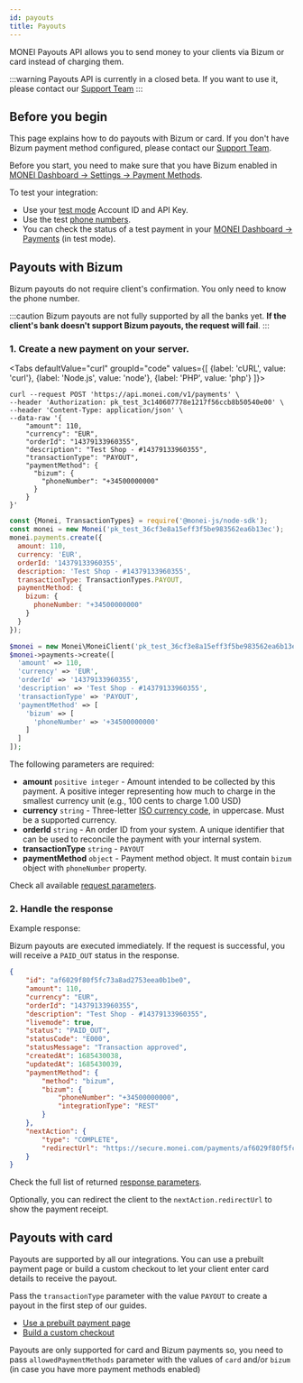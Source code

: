```yaml
---
id: payouts
title: Payouts
---
```


MONEI Payouts API allows you to send money to your clients via Bizum or card instead of charging them.

:::warning
Payouts API is currently in a closed beta. If you want to use it, please contact our [Support Team](https://support.monei.com/hc/requests/new)
:::

## Before you begin

This page explains how to do payouts with Bizum or card. If you don't have Bizum payment method configured, please contact our [Support Team](https://support.monei.com/hc/requests/new).

Before you start, you need to make sure that you have Bizum enabled in [MONEI Dashboard → Settings → Payment Methods](https://dashboard.monei.com/settings/payment-methods).

To test your integration:

- Use your [test mode](testing.md) Account ID and API Key.
- Use the test [phone numbers](testing.md#test-bizum-phone-numbers).
- You can check the status of a test payment in your [MONEI Dashboard → Payments](https://dashboard.monei.com/payments) (in test mode).


## Payouts with Bizum

Bizum payouts do not require client's confirmation. You only need to know the phone number.

:::caution
Bizum payouts are not fully supported by all the banks yet. **If the client's bank doesn't support Bizum payouts, the request will fail**.
:::

### 1. Create a new payment on your server.


<Tabs
  defaultValue="curl"
  groupId="code"
  values={[
    {label: 'cURL', value: 'curl'},
    {label: 'Node.js', value: 'node'},
    {label: 'PHP', value: 'php'}
  ]}>
<TabItem value="curl">

```shell script title="POST https://api.monei.com/v1/payments"
curl --request POST 'https://api.monei.com/v1/payments' \
--header 'Authorization: pk_test_3c140607778e1217f56ccb8b50540e00' \
--header 'Content-Type: application/json' \
--data-raw '{
    "amount": 110,
    "currency": "EUR",
    "orderId": "14379133960355",
    "description": "Test Shop - #14379133960355",
    "transactionType": "PAYOUT",
    "paymentMethod": {
      "bizum": {
        "phoneNumber": "+34500000000"
      }
    }
}'
```

</TabItem>

<TabItem value="node">

```js title="server.js"
const {Monei, TransactionTypes} = require('@monei-js/node-sdk');
const monei = new Monei('pk_test_36cf3e8a15eff3f5be983562ea6b13ec');
monei.payments.create({
  amount: 110,
  currency: 'EUR',
  orderId: '14379133960355',
  description: 'Test Shop - #14379133960355',
  transactionType: TransactionTypes.PAYOUT,
  paymentMethod: {
    bizum: {
      phoneNumber: "+34500000000"
    }
  }
});
```

</TabItem>
<TabItem value="php">

```php title="server.php"
$monei = new Monei\MoneiClient('pk_test_36cf3e8a15eff3f5be983562ea6b13ec');
$monei->payments->create([
  'amount' => 110,
  'currency' => 'EUR',
  'orderId' => '14379133960355',
  'description' => 'Test Shop - #14379133960355',
  'transactionType' => 'PAYOUT',
  'paymentMethod' => [
    'bizum' => [
      'phoneNumber' => '+34500000000'
    ]
  ]
]);
```

</TabItem>
</Tabs>

The following parameters are required:

- **amount** `positive integer` - Amount intended to be collected by this payment. A positive integer representing how much to charge in the smallest currency unit (e.g., 100 cents to charge 1.00 USD)
- **currency** `string` - Three-letter [ISO currency code](https://en.wikipedia.org/wiki/ISO_4217), in uppercase. Must be a supported currency.
- **orderId** `string` - An order ID from your system. A unique identifier that can be used to reconcile the payment with your internal system.
- **transactionType** `string` - `PAYOUT`
- **paymentMethod** `object` - Payment method object. It must contain `bizum` object with `phoneNumber` property.

Check all available [request parameters](/api/#operation/payments_create).

### 2. Handle the response

Example response:

Bizum payouts are executed immediately. If the request is successful, you will receive a `PAID_OUT` status in the response.

```json
{
    "id": "af6029f80f5fc73a8ad2753eea0b1be0",
    "amount": 110,
    "currency": "EUR",
    "orderId": "14379133960355",
    "description": "Test Shop - #14379133960355",
    "livemode": true,
    "status": "PAID_OUT",
    "statusCode": "E000",
    "statusMessage": "Transaction approved",
    "createdAt": 1685430038,
    "updatedAt": 1685430039,
    "paymentMethod": {
        "method": "bizum",
        "bizum": {
            "phoneNumber": "+34500000000",
            "integrationType": "REST"
        }
    },
    "nextAction": {
        "type": "COMPLETE",
        "redirectUrl": "https://secure.monei.com/payments/af6029f80f5fc73a8ad2753eea0b1be0/receipt"
    }
}
```

Check the full list of returned [response parameters](/api/#section/Payment-object).

Optionally, you can redirect the client to the `nextAction.redirectUrl` to show the payment receipt.

## Payouts with card

Payouts are supported by all our integrations. You can use a prebuilt payment page or build a custom checkout to let your client enter card details to receive the payout.

Pass the `transactionType` parameter with the value `PAYOUT` to create a payout in the first step of our guides.

- [Use a prebuilt payment page](integrations/use-prebuilt-payment-page.mdx)
- [Build a custom checkout](integrations/build-custom-checkout.mdx)

Payouts are only supported for card and Bizum payments so, you need to pass `allowedPaymentMethods` parameter with the values of `card` and/or `bizum` (in case you have more payment methods enabled)


